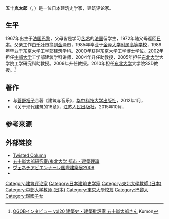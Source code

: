 '''五十岚太郎'''（{{lang-ja|五十嵐太郎}}, {{bd|1967年|3月17日||}}）是一位日本建筑史学家，建筑评论家。

== 生平 ==
1967年出生于[[法国|法国]][[巴黎|巴黎]]，父母皆是学习[[艺术|艺术]]的[[法国|法国]]留学生，1972年随父母返回[[日本|日本]]。父亲工作由[[千叶市|千叶市]]换到[[金泽市|金泽市]]，1985年毕业于[[金泽大学附属高等学校|金泽大学附属高等学校]]，1989年毕业于[[东京大学|东京大学]]工学部建筑学科。2000年获得[[东京大学|东京大学]]工学博士学位。2002年担任[[中部大学|中部大学]]工学部建筑学科讲师，2004年升任助教授，2005年担任[[东北大学_(日本)|东北大学]]大学院工学研究科助教授。2009年升任教授。2010年担任[[东北大学_(日本)|东北大学]]大学院SSD教授。<ref name=kumon>[http://www.kumon.ne.jp/kumonnow/obog/020_1.html OGOBインタビュー vol20 建築史・建築批評家 五十嵐太郎さん] {{Wayback|url=http://www.kumon.ne.jp/kumonnow/obog/020_1.html |date=20150813170346 }} Kumon</ref>

==著作==
*与[[菅野裕子|菅野裕子]]合著《建筑与音乐》，[[华中科技大学出版社|华中科技大学出版社]]，2012年1月，{{ISBN|9787560973432}}
*《关于现代建筑的16章》，[[江苏人民出版社|江苏人民出版社]]，2015年10月，{{ISBN|9787214086211}}

== 参考来源 ==
{{Reflist}}

== 外部链接 ==
* [http://www.cybermetric.org/50/50_twisted_column.html Twisted Column] {{Wayback|url=http://www.cybermetric.org/50/50_twisted_column.html |date=20090102055731 }}
* [http://www.archi.tohoku.ac.jp/labs-pages/design/at/ 五十嵐太郎研究室/東北大学 都市・建築理論] {{Wayback|url=http://www.archi.tohoku.ac.jp/labs-pages/design/at/ |date=20081009101959 }}
* [http://www.jpf.go.jp/venezia-biennale/arc/j/11/01.html ヴェネチアビエンナーレ国際建築展2008] {{Wayback|url=http://www.jpf.go.jp/venezia-biennale/arc/j/11/01.html |date=20090524004422 }}
* {{Twitter|taroigarashi|taroigarashi}}

{{DEFAULTSORT:Ikarashi Tarou}}
[[Category:建筑评论家|Category:建筑评论家]]
[[Category:日本建筑史学家|Category:日本建筑史学家]]
[[Category:東北大學教師_(日本)|Category:東北大學教師 (日本)]]
[[Category:中部大学教师_(日本)|Category:中部大学教师 (日本)]]
[[Category:東京大學校友|Category:東京大學校友]]
[[Category:巴黎人|Category:巴黎人]]
[[Category:歸國子女|Category:歸國子女]]